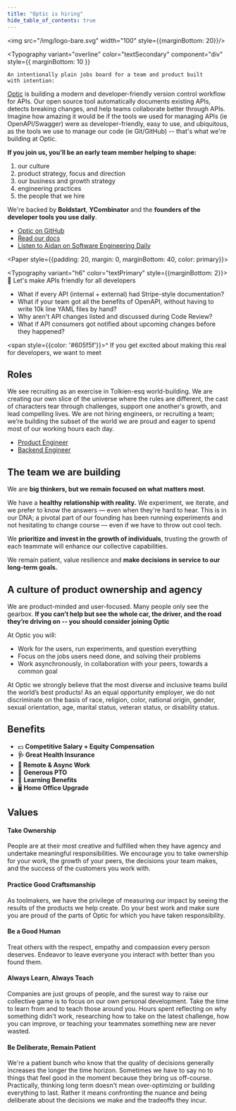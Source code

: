 ```yaml
---
title: "Optic is hiring"
hide_table_of_contents: true
---
```




<Container maxWidth="md" fullWidth>

<img src="/img/logo-bare.svg" width="100" style={{marginBottom: 20}}/>

  <Typography
    variant="overline"
    color="textSecondary"
    component="div"
    style={{ marginBottom: 10 }}
  >
    An intentionally plain jobs board for a team and product built
    with intention:
  </Typography>


[Optic](https://useoptic.com) is building a modern and developer-friendly version control workflow for APIs. Our open source tool automatically documents existing APIs, detects breaking changes, and help teams collaborate better through APIs. Imagine how amazing it would be if the tools we used for managing APIs (ie OpenAPI/Swagger) were as developer-friendly, easy to use, and ubiquitous, as the tools we use to manage our code (ie Git/GitHub) -- that's what we're building at Optic.

**If you join us, you’ll be an early team member helping to shape:**
1. our culture
2. product strategy, focus and direction
3. our business and growth strategy
4. engineering practices
5. the people that we hire

We're backed by **Boldstart**, **YCombinator** and the **founders of the developer tools you use daily**.

- [Optic on GitHub](https://github.com/opticdev/optic)
- [Read our docs](https://useoptic.com/docs)
- [Listen to Aidan on Software Engineering Daily](https://useoptic.com/blog/optic-se-daily/)



<Paper style={{padding: 20, margin: 0, marginBottom: 40, color: primary}}>

<Typography variant="h6" color="textPrimary" style={{marginBottom: 2}}>🚀 Let's make APIs friendly for all developers</Typography>

- What if every API (internal + external) had Stripe-style documentation?
- What if your team got all the benefits of OpenAPI, without having to write 10k line YAML files by hand?
- Why aren't API changes listed and discussed during Code Review?
- What if API consumers got notified about upcoming changes before they happened?

<span style={{color: '#605f5f'}}>^ If you get excited about making this real for developers, we want to meet</span>

</Paper>


## Roles
We see recruiting as an exercise in Tolkien-esq world-building. We are creating our own slice of the universe where the rules are different, the cast of characters tear through challenges, support one another's growth, and lead compelling lives. We are not hiring engineers, or recruiting a team; we’re building the subset of the world we are proud and eager to spend most of our working hours each day.
- [Product Engineer](https://boards.greenhouse.io/optic/jobs/4001427004)
- [Backend Engineer](https://boards.greenhouse.io/optic/jobs/4002851004)

## The team we are building

We are **big thinkers, but we remain focused on what matters most**.

We have a **healthy** **relationship with reality.** We experiment, we iterate, and we prefer to know the answers — even when they're hard to hear. This is in our DNA; a pivotal part of our founding has been running experiments and not hesitating to change course — even if we have to throw out cool tech.

We **prioritize and invest in the growth of individuals**, trusting the growth of each teammate will enhance our collective capabilities.

We remain patient, value resilience and **make decisions in service to our long-term goals.**

## A culture of product ownership and agency

We are product-minded and user-focused. Many people only see the gearbox. **If you can’t help but see the whole car, the driver, and the road they’re driving on -- you should consider joining Optic**

At Optic you will:
- Work for the users, run experiments, and question everything
- Focus on the jobs users need done, and solving their problems
- Work asynchronously, in collaboration with your peers, towards a common goal


At Optic we strongly believe that the most diverse and inclusive teams build the world’s best products! As an equal opportunity employer, we do not discriminate on the basis of race, religion, color, national origin, gender, sexual orientation, age, marital status, veteran status, or disability status.

## Benefits

- 💵 **Competitive Salary + Equity Compensation**
- **🩺 Great Health Insurance**
- **📍 Remote & Async Work**
- 🛫 **Generous PTO**
- 📖 **Learning Benefits**
- 🖥 **Home Office Upgrade**


## Values

#### Take Ownership

People are at their most creative and fulfilled when they have agency and undertake meaningful responsibilities. We encourage you to take ownership for your work, the growth of your peers, the decisions your team makes, and the success of the customers you work with.

#### Practice Good Craftsmanship

As toolmakers, we have the privilege of measuring our impact by seeing the results of the products we help create. Do your best work and make sure you are proud of the parts of Optic for which you have taken responsibility.

#### Be a Good Human

Treat others with the respect, empathy and compassion every person deserves. Endeavor to leave everyone you interact with better than you found them.

#### Always Learn, Always Teach

Companies are just groups of people, and the surest way to raise our collective game is to focus on our own personal development. Take the time to learn from and to teach those around you. Hours spent reflecting on why something didn't work, researching how to take on the latest challenge, how you can improve, or teaching your teammates something new are never wasted.

#### Be Deliberate, Remain Patient

We're a patient bunch who know that the quality of decisions generally increases the longer the time horizon. Sometimes we have to say no to things that feel good in the moment because they bring us off-course. Practically, thinking long term doesn't mean over-optimizing or building everything to last. Rather it means confronting the nuance and being deliberate about the decisions we make and the tradeoffs they incur.


</Container>
